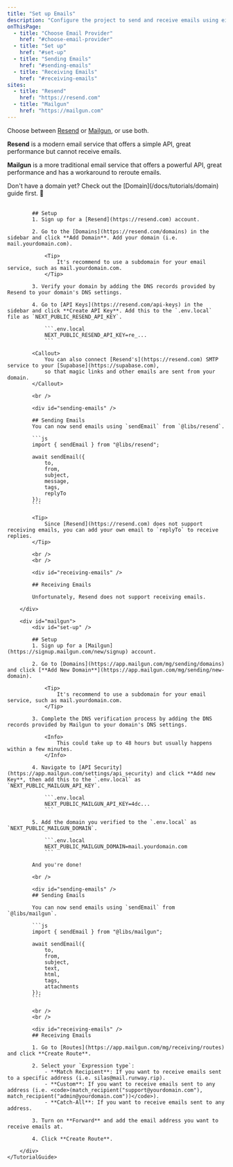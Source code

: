 ```yaml
---
title: "Set up Emails"
description: "Configure the project to send and receive emails using either Resend or Mailgun."
onThisPage:
  - title: "Choose Email Provider"
    href: "#choose-email-provider"
  - title: "Set up"
    href: "#set-up"
  - title: "Sending Emails"
    href: "#sending-emails"
  - title: "Receiving Emails"
    href: "#receiving-emails"
sites:
  - title: "Resend"
    href: "https://resend.com"
  - title: "Mailgun"
    href: "https://mailgun.com"
---
```


<div id="choose-email-provider" />

Choose between [Resend](https://resend.com) or [Mailgun](https://www.mailgun.com), or use both.

**Resend** is a modern email service that offers a simple API, great performance but <span className="underline">cannot receive emails</span>.

**Mailgun** is a more traditional email service that offers a powerful API, great performance and has a <span className="underline">workaround to reroute emails</span>.

<Callout>
    Don't have a domain yet? Check out the [Domain](/docs/tutorials/domain) guide first. 🔗
</Callout>

<br />
<br />

<div className="flex items-center">
    <TutorialGuide options={[
        { name: 'Resend', value: 'resend', image: '/logos/resend.png', imageClassName: 'bg-black rounded-lg' },
        { name: 'Mailgun', value: 'mailgun', image: '/logos/mailgun.png' },
    ]}>
        <div id="resend">
            <div id="set-up" />

            ## Setup
            1. Sign up for a [Resend](https://resend.com) account.

            2. Go to the [Domains](https://resend.com/domains) in the sidebar and click **Add Domain**. Add your domain (i.e. mail.yourdomain.com).

                <Tip>
                    It's recommend to use a subdomain for your email service, such as mail.yourdomain.com.
                </Tip>

            3. Verify your domain by adding the DNS records provided by Resend to your domain's DNS settings.

            4. Go to [API Keys](https://resend.com/api-keys) in the sidebar and click **Create API Key**. Add this to the `.env.local` file as `NEXT_PUBLIC_RESEND_API_KEY`.

                ```.env.local
                NEXT_PUBLIC_RESEND_API_KEY=re_...
                ```

            <Callout>
                You can also connect [Resend's](https://resend.com) SMTP service to your [Supabase](https://supabase.com),
                so that magic links and other emails are sent from your domain.
            </Callout>

            <br />

            <div id="sending-emails" />

            ## Sending Emails
            You can now send emails using `sendEmail` from `@libs/resend`.

            ```js
            import { sendEmail } from "@libs/resend";

            await sendEmail({
                to,
                from,
                subject,
                message,
                tags,
                replyTo
            });
            ```

            <Tip>
                Since [Resend](https://resend.com) does not support receiving emails, you can add your own email to `replyTo` to receive replies.
            </Tip>

            <br />
            <br />

            <div id="receiving-emails" />

            ## Receiving Emails

            Unfortunately, Resend does not support receiving emails.

        </div>

        <div id="mailgun">
            <div id="set-up" />

            ## Setup
            1. Sign up for a [Mailgun](https://signup.mailgun.com/new/signup) account.

            2. Go to [Domains](https://app.mailgun.com/mg/sending/domains) and click [**Add New Domain**](https://app.mailgun.com/mg/sending/new-domain).

                <Tip>
                    It's recommend to use a subdomain for your email service, such as mail.yourdomain.com.
                </Tip>

            3. Complete the DNS verification process by adding the DNS records provided by Mailgun to your domain's DNS settings.

                <Info>
                    This could take up to 48 hours but usually happens within a few minutes.
                </Info>

            4. Navigate to [API Security](https://app.mailgun.com/settings/api_security) and click **Add new Key**, then add this to the `.env.local` as `NEXT_PUBLIC_MAILGUN_API_KEY`.

                ```.env.local
                NEXT_PUBLIC_MAILGUN_API_KEY=4dc...
                ```

            5. Add the domain you verified to the `.env.local` as `NEXT_PUBLIC_MAILGUN_DOMAIN`.

                ```.env.local
                NEXT_PUBLIC_MAILGUN_DOMAIN=mail.yourdomain.com
                ```

            And you're done!

            <br />

            <div id="sending-emails" />
            ## Sending Emails

            You can now send emails using `sendEmail` from `@libs/mailgun`.

            ```js
            import { sendEmail } from "@libs/mailgun";

            await sendEmail({
                to,
                from,
                subject,
                text,
                html,
                tags,
                attachments
            });
            ```

            <br />
            <br />

            <div id="receiving-emails" />
            ## Receiving Emails

            1. Go to [Routes](https://app.mailgun.com/mg/receiving/routes) and click **Create Route**.

            2. Select your `Expression type`:
                - **Match Recipient**: If you want to receive emails sent to a specific address (i.e. silas@mail.runway.rip).
                - **Custom**: If you want to receive emails sent to any address (i.e. <code>(match_recipient("support@yourdomain.com"), match_recipient("admin@yourdomain.com"))</code>).
                - **Catch-All**: If you want to receive emails sent to any address.

            3. Turn on **Forward** and add the email address you want to receive emails at.

            4. Click **Create Route**.

        </div>
    </TutorialGuide>
</div>